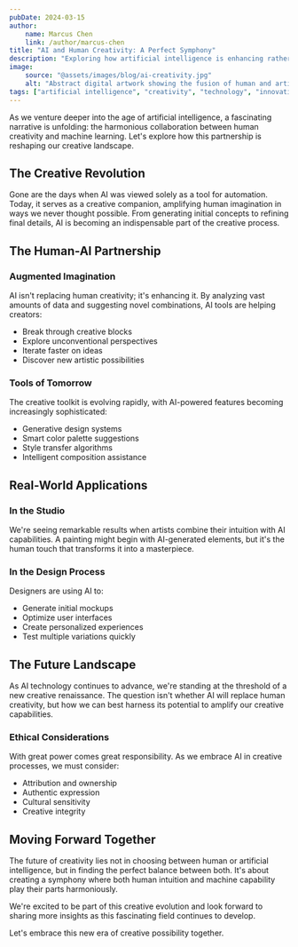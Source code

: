```yaml
---
pubDate: 2024-03-15
author:
    name: Marcus Chen
    link: /author/marcus-chen
title: "AI and Human Creativity: A Perfect Symphony"
description: "Exploring how artificial intelligence is enhancing rather than replacing human creativity. Discover the fascinating intersection of machine learning and artistic expression in modern creative workflows."
image:
    source: "@assets/images/blog/ai-creativity.jpg"
    alt: "Abstract digital artwork showing the fusion of human and artificial intelligence creativity"
tags: ["artificial intelligence", "creativity", "technology", "innovation", "digital art"]
---
```


As we venture deeper into the age of artificial intelligence, a fascinating narrative is unfolding: the harmonious collaboration between human creativity and machine learning. Let's explore how this partnership is reshaping our creative landscape.

## The Creative Revolution

Gone are the days when AI was viewed solely as a tool for automation. Today, it serves as a creative companion, amplifying human imagination in ways we never thought possible. From generating initial concepts to refining final details, AI is becoming an indispensable part of the creative process.

## The Human-AI Partnership

### Augmented Imagination
AI isn't replacing human creativity; it's enhancing it. By analyzing vast amounts of data and suggesting novel combinations, AI tools are helping creators:
- Break through creative blocks
- Explore unconventional perspectives
- Iterate faster on ideas
- Discover new artistic possibilities

### Tools of Tomorrow
The creative toolkit is evolving rapidly, with AI-powered features becoming increasingly sophisticated:
- Generative design systems
- Smart color palette suggestions
- Style transfer algorithms
- Intelligent composition assistance

## Real-World Applications

### In the Studio
We're seeing remarkable results when artists combine their intuition with AI capabilities. A painting might begin with AI-generated elements, but it's the human touch that transforms it into a masterpiece.

### In the Design Process
Designers are using AI to:
- Generate initial mockups
- Optimize user interfaces
- Create personalized experiences
- Test multiple variations quickly

## The Future Landscape

As AI technology continues to advance, we're standing at the threshold of a new creative renaissance. The question isn't whether AI will replace human creativity, but how we can best harness its potential to amplify our creative capabilities.

### Ethical Considerations

With great power comes great responsibility. As we embrace AI in creative processes, we must consider:
- Attribution and ownership
- Authentic expression
- Cultural sensitivity
- Creative integrity

## Moving Forward Together

The future of creativity lies not in choosing between human or artificial intelligence, but in finding the perfect balance between both. It's about creating a symphony where both human intuition and machine capability play their parts harmoniously.

We're excited to be part of this creative evolution and look forward to sharing more insights as this fascinating field continues to develop.

Let's embrace this new era of creative possibility together.
